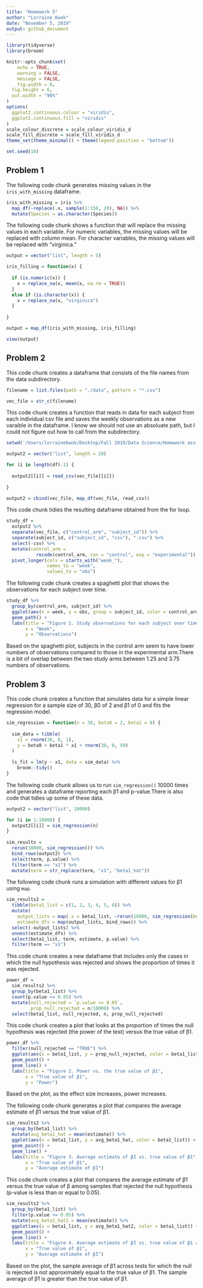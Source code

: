```yaml
---
title: "Homework 5"
author: "Lorraine Kwok"
date: "November 5, 2019"
output: github_document
---
```


```r
library(tidyverse)
library(broom)

knitr::opts_chunk$set(
	echo = TRUE,
	warning = FALSE,
	message = FALSE,
	fig.width = 8, 
  fig.height = 6,
  out.width = "90%"
)
options(
  ggplot2.continuous.colour = "viridis",
  ggplot2.continuous.fill = "viridis"
)
scale_colour_discrete = scale_colour_viridis_d
scale_fill_discrete = scale_fill_viridis_d
theme_set(theme_minimal() + theme(legend.position = "bottom"))

set.seed(10)
```

## Problem 1

The following code chunk generates missing values in the `iris_with_missing` dataframe.

```r
iris_with_missing = iris %>% 
  map_df(~replace(.x, sample(1:150, 20), NA)) %>%
  mutate(Species = as.character(Species))
```

The following code chunk shows a function that will replace the missing values in each variable. For numeric variables, the missing values will be replaced with column mean. For character variables, the missing values will be replaced with "virginica."

```r
output = vector("list", length = 5)

iris_filling = function(x) {
  
  if (is.numeric(x)) {
    x = replace_na(x, mean(x, na.rm = TRUE))
  }
  else if (is.character(x)) {
    x = replace_na(x, "virginica")
  }
  
}

output = map_df(iris_with_missing, iris_filling)

view(output)
```

## Problem 2

This code chunk creates a dataframe that consists of the file names from the data subdirectory.

```r
filename = list.files(path = "./data", pattern = "*.csv")

vec_file = str_c(filename)
```

This code chunk creates a function that reads in data for each subject from each individual csv file and saves the weekly observations as a new varaible in the dataframe. I know we should not use an absoluate path, but I could not figure out how to call from the subdirectory. 

```r
setwd('/Users/lorrainekwok/Desktop/Fall 2019/Data Science/Homework assignments/p8105_hw5_lk2761/data')

output2 = vector("list", length = 20)

for (i in length(df):1) {
  
  output2[[i]] = read_csv(vec_file[[i]])
  
}

output2 = cbind(vec_file, map_df(vec_file, read_csv))
```

This code chunk tidies the resulting dataframe obtained from the for loop. 

```r
study_df = 
  output2 %>%
  separate(vec_file, c("control_arm", "subject_id")) %>%
  separate(subject_id, c("subject_id", "csv"), ".csv") %>%
  select(-csv) %>%
  mutate(control_arm =
           recode(control_arm, con = "control", exp = "experimental")) %>%
  pivot_longer(cols = starts_with("week_"),
               names_to = "week",
               values_to = "obs")
```

The following code chunk creates a spaghetti plot that shows the observations for each subject over time. 

```r
study_df %>%
  group_by(control_arm, subject_id) %>%
  ggplot(aes(x = week, y = obs, group = subject_id, color = control_arm)) +
  geom_path() + 
  labs(title = "Figure 1. Study observations for each subject over time",
       x = "Week",
       y = "Observations")
```

Based on the spaghetti plot, subjects in the control arm seem to have lower numbers of observations compared to those in the experimental arm.There is a bit of overlap between the two study arms between 1.25 and 3.75 numbers of observations. 

## Problem 3

This code chunk creates a function that simulates data for a simple linear regression for a sample size of 30, β0 of 2 and β1 of 0 and fits the regression model.

```r
sim_regression = function(n = 30, beta0 = 2, beta1 = 0) {
  
  sim_data = tibble(
    x1 = rnorm(30, 0, 1),
    y = beta0 + beta1 * x1 + rnorm(30, 0, 50)
  )
  
  ls_fit = lm(y ~ x1, data = sim_data) %>%
    broom::tidy()
}
```

The following code chunk allows us to run `sim_regression()` 10000 times and generates a dataframe reporting each β̂1 and p-value.There is also code that tidies up some of these data. 

```r
output2 = vector("list", 10000)

for (i in 1:10000) {
  output2[[i]] = sim_regression(n)
}
  
sim_results =
  rerun(10000, sim_regression()) %>%
  bind_rows(output2) %>%
  select(term, p.value) %>%
  filter(term == "x1") %>%
  mutate(term = str_replace(term, "x1", "beta1_hat"))
```

The following code chunk runs a simulation with different values for β1 using `map`.

```r
sim_results2 = 
  tibble(beta1_list = c(1, 2, 3, 4, 5, 6)) %>% 
  mutate(
    output_lists = map(.x = beta1_list, ~rerun(10000, sim_regression(beta1 = .x))),
    estimate_dfs = map(output_lists, bind_rows)) %>% 
  select(-output_lists) %>% 
  unnest(estimate_dfs) %>%
  select(beta1_list, term, estimate, p.value) %>%
  filter(term == "x1") 
```

This code chunk creates a new dataframe that includes only the cases in which the null hypothesis was rejected and shows the proportion of times it was rejected.

```r
power_df = 
  sim_results2 %>% 
  group_by(beta1_list) %>%
  count(p.value <= 0.05) %>%
  mutate(null_rejected = `p.value <= 0.05`,
         prop_null_rejected = n/10000) %>%
  select(beta1_list, null_rejected, n, prop_null_rejected)
```

This code chunk creates a plot that looks at the proportion of times the null hypothesis was rejected (the power of the test) versus the true value of β1.

```r
power_df %>%
  filter(null_rejected == "TRUE") %>%
  ggplot(aes(x = beta1_list, y = prop_null_rejected, color = beta1_list)) +
  geom_point() +
  geom_line() +
  labs(title = "Figure 2. Power vs. the true value of β1",
       x = "True value of β1",
       y = "Power") 
```

Based on the plot, as the effect size increases, power increases.  

The following code chunk generates a plot that compares the average estimate of β̂1 versus the true value of β1.

```r
sim_results2 %>%
  group_by(beta1_list) %>%
  mutate(avg_beta1_hat = mean(estimate)) %>%
  ggplot(aes(x = beta1_list, y = avg_beta1_hat, color = beta1_list)) +
  geom_point() +
  geom_line() + 
  labs(title = "Figure 3. Average estimate of β̂1 vs. true value of β1",
       x = "True value of β1",
       y = "Average estimate of β̂1") 
```

This code chunk creates a plot that compares the average estimate of β̂1 versus the true value of β among samples that rejected the null hypothesis (p-value is less than or equal to 0.05).

```r
sim_results2 %>%
  group_by(beta1_list) %>%
  filter(p.value <= 0.05) %>%
  mutate(avg_beta1_hat2 = mean(estimate)) %>%
  ggplot(aes(x = beta1_list, y = avg_beta1_hat2, color = beta1_list)) +
  geom_point() +
  geom_line() +
  labs(title = "Figure 4. Average estimate of β̂1 vs. true value of β1 among samples with null rejected ",
       x = "True value of β1",
       y = "Average estimate of β̂1")
```

Based on the plot, the sample average of β̂1 across tests for which the null is rejected is not approximately equal to the true value of β1. The sample average of β̂1 is greater than the true value of β1.

